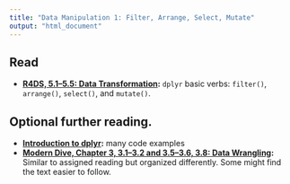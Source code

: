 ```yaml
---
title: "Data Manipulation 1: Filter, Arrange, Select, Mutate"
output: "html_document"
---
```


## Read

- **[R4DS, 5.1--5.5: Data Transformation](https://r4ds.had.co.nz/transform.html):** `dplyr` basic verbs: `filter()`, `arrange()`, `select()`, and `mutate()`.


## Optional further reading.

- **[Introduction to dplyr](https://cran.r-project.org/web/packages/dplyr/vignettes/dplyr.html):** many code examples
- **[Modern Dive, Chapter 3, 3.1--3.2 and 3.5--3.6, 3.8: Data Wrangling](https://moderndive.com/3-wrangling.html):** Similar to assigned reading but organized differently. Some might find the text easier to follow.